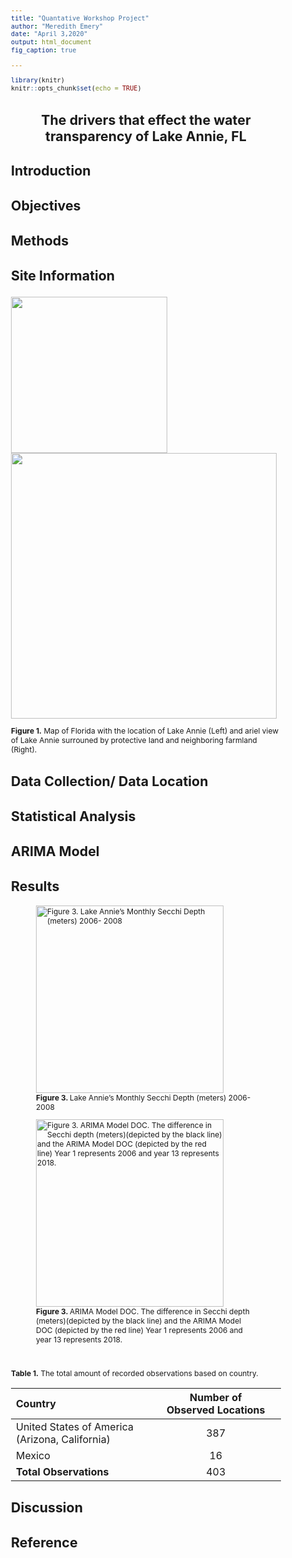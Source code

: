 ```yaml
---
title: "Quantative Workshop Project"
author: "Meredith Emery"
date: "April 3,2020"
output: html_document
fig_caption: true

---
```


<style type="text/css">
h1.title{font-size:18px}
.author{font-size:16px}
.date{font-size:16px}
/* Headers */h1,h2,h3,h4{font-size: 16pt}
body{/*Normal */ font-size:12px}
</style>

```r
library(knitr)
knitr::opts_chunk$set(echo = TRUE)

```


<center><h1> The drivers that effect the water transparency of Lake Annie, FL </h1></center>


## Introduction

### Objectives

## Methods

### Site Information 


![](C:/Users/Mere/Desktop/FIU Courses/Spring 2020/Quantative Ecology_WS/Project/Paper/Images_Figures/Lake_Annie_Map_5.png){width=250px} ![](C:/Users/Mere/Desktop/FIU Courses/Spring 2020/Quantative Ecology_WS/Project/Paper/Images_Figures/Map_Lak_Annie_close up_2.jpg){width=425px}

**Figure 1.** Map of Florida with the location of Lake Annie (Left) and ariel view of Lake Annie surrouned by protective land and neighboring farmland (Right).

### Data Collection/ Data Location










### Statistical Analysis

#### ARIMA Model


## Results

![**Figure 3. ** Lake Annie's Monthly Secchi Depth (meters) 2006- 2008](C:/Users/Mere/Desktop/FIU Courses/Spring 2020/Quantative Ecology_WS/Project/Paper/Images_Figures/Monthly_Secchi_2006_2018_Lake_Annie.png){width=400px; height=300px}



![**Figure 3. ** ARIMA Model DOC. The difference in Secchi depth (meters)(depicted by the black line) and the ARIMA Model DOC (depicted by the red line) Year 1 represents 2006 and year 13 represents 2018.](C:/Users/Mere/Desktop/FIU Courses/Spring 2020/Quantative Ecology_WS/Project/Paper/Images_Figures/ARIMA_DOC_Year.png){width=400px; height=300px}

$~$

**Table 1.** The total amount of recorded observations based on country.


|Country|Number of Observed Locations|
|:---|:-----:|:---:|  
|United States of America (Arizona, California)|387|
|Mexico|16|
|**Total Observations**|403|






## Discussion 
 

## Reference
